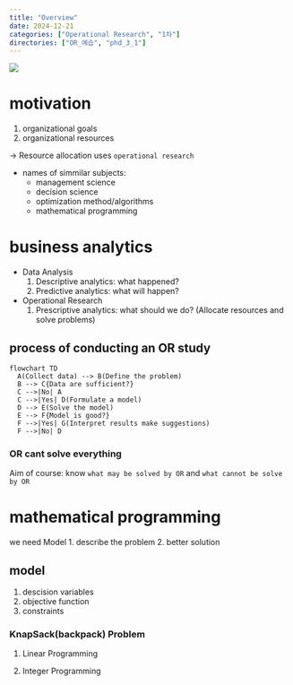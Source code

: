 ```yaml
---
title: "Overview"
date: 2024-12-21
categories: ["Operational Research", "1차"]
directories: ["OR_예습", "phd_3_1"]
---
```


![](/img/human-thumb.jpg){.post-thumbnail}

# motivation

1. organizational goals
2. organizational resources

→ Resource allocation uses `operational research`

- names of simmilar subjects:
  - management science
  - decision science
  - optimization method/algorithms
  - mathematical programming

# business analytics

- Data Analysis
   1. Descriptive analytics: what happened?
   2. Predictive analytics: what will happen?
- Operational Research
   1. Prescriptive analytics: what should we do? (Allocate resources and solve problems)

## process of conducting an OR study

```mermaid
flowchart TD
  A(Collect data) --> B(Define the problem)
  B --> C{Data are sufficient?}
  C -->|No| A
  C -->|Yes| D(Formulate a model)
  D --> E(Solve the model)
  E --> F{Model is good?}
  F -->|Yes| G(Interpret results make suggestions)
  F -->|No| D
```

### OR cant solve everything

Aim of course: know `what may be solved by OR` and `what cannot be solve by OR`

# mathematical programming

we need Model
1. describe the problem
2. better solution

## model

1. descision variables
2. objective function
3. constraints

### KnapSack(backpack) Problem

1. Linear Programming

\begin{aligned}
max & \sum_{i=1}^{n} v_i x_i \\
s.t. & \sum_{i=1}^{n} w_i x_i \leq B \\
& 0 \leq x_i \leq 1
\end{aligned}

2. Integer Programming

\begin{aligned}
max & \sum_{i=1}^{n} v_i x_i \\
s.t. & \sum_{i=1}^{n} w_i x_i \leq B \\
& x_i \in \{0, 1\}
\end{aligned}
